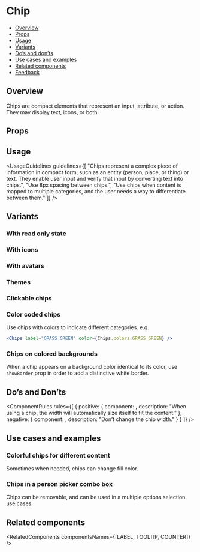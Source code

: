 
<Meta of={ChipsStories} />

# Chip

- [Overview](#overview)
- [Props](#props)
- [Usage](#usage)
- [Variants](#variants)
- [Do’s and don’ts](#dos-and-donts)
- [Use cases and examples](#use-cases-and-examples)
- [Related components](#related-components)
- [Feedback](#feedback)

## Overview

Chips are compact elements that represent an input, attribute, or action. They may display text, icons, or both.

<Canvas>
  <Story of={ChipsStories.Overview} />
</Canvas>

## Props

<PropsTable />

## Usage

<UsageGuidelines
  guidelines={[
    "Chips represent a complex piece of information in compact form, such as an entity (person, place, or thing) or text. They enable user input and verify that input by converting text into chips.",
    "Use 8px spacing between chips.",
    "Use chips when content is mapped to multiple categories, and the user needs a way to differentiate between them."
  ]}
/>

<TipLabel />

## Variants

### With read only state

<Canvas>
  <Story of={ChipsStories.ChipsWithReadOnlyState} />
</Canvas>

### With icons

<Canvas>
  <Story of={ChipsStories.ChipsWithIcons} />
</Canvas>

### With avatars

<Canvas>
  <Story of={ChipsStories.ChipsWithAvatars} />
</Canvas>

### Themes

<Canvas>
  <Story of={ChipsStories.Themes} />
</Canvas>

### Clickable chips

<Canvas>
  <Story of={ChipsStories.Clickable} />
</Canvas>

### Color coded chips

Use chips with colors to indicate different categories.
e.g.

```jsx
<Chips label="GRASS_GREEN" color={Chips.colors.GRASS_GREEN} />
```

<Canvas>
  <Story of={ChipsStories.ChipsPalette} />
</Canvas>

### Chips on colored backgrounds

When a chip appears on a background color identical to its color, use `showBorder` prop in order to add a distinctive white border.

<Canvas>
  <Story of={ChipsStories.OnColor} />
</Canvas>

## Do’s and Don’ts

<ComponentRules
  rules={[
    {
      positive: {
        component: <Chips label="Jason Tal" readOnly />,
        description: "When using a chip, the width will automatically size itself to fit the content."
      },
      negative: {
        component: <Chips label="This is a chip" className="monday-storybook-chips_chip-padding" readOnly />,
        description: "Don’t change the chip width."
      }
    }
  ]}
/>

## Use cases and examples

### Colorful chips for different content

Sometimes when needed, chips can change fill color.

<Canvas>
  <Story of={ChipsStories.ColorfulChipsForDifferentContent} />
</Canvas>

### Chips in a person picker combo box

Chips can be removable, and can be used in a multiple options selection use cases.

<Canvas>
  <Story of={ChipsStories.ChipsInAPersonPickerComboBox} />
</Canvas>

## Related components

<RelatedComponents componentsNames={[LABEL, TOOLTIP, COUNTER]} />
